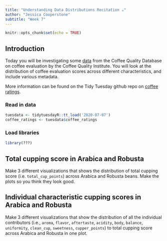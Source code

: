 ```yaml
---
title: "Understanding Data Distributions Recitation ☕"
author: "Jessica Cooperstone"
subtitle: "Week 7"
---
```



```r
knitr::opts_chunk$set(echo = TRUE)
```

## Introduction
Today you will be investigating some [data](https://github.com/rfordatascience/tidytuesday/blob/master/data/2020/2020-07-07/readme.md) from the Coffee Quality Database on coffee evaluation by the Coffee Quality Institute. You will look at the distribution of coffee evaluation scores across different characteristics, and include various metadata.

More information can be found on the Tidy Tuesday github repo on [coffee ratings](https://github.com/rfordatascience/tidytuesday/blob/master/data/2020/2020-07-07/readme.md).

### Read in data
```r
tuesdata <- tidytuesdayR::tt_load('2020-07-07')
coffee_ratings <- tuesdata$coffee_ratings
```

### Load libraries
```r
library(???)
```

## Total cupping score in Arabica and Robusta
Make 3 different visualizations that shows the distribution of total cupping score (i.e. `total_cup_points`) across Arabica and Robusta beans. Make the plots so you think they look good.

## Individual characteristic cupping scores in Arabica and Robusta
Make 3 different visualizations that show the distribution of all the individual contributors (i.e., `aroma`, `flavor`, `aftertaste`, `acidity`, `body`, `balance`, `uniformity`, `clean_cup`, `sweetness`, `cupper_points`) to total cupping score across Arabica and Robusta in one plot.
